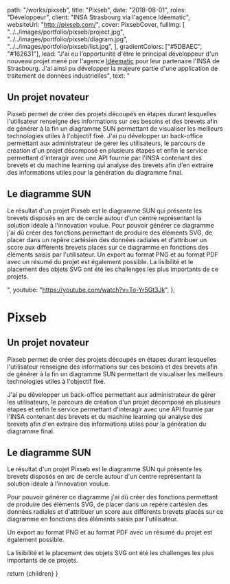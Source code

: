 
  path: "/works/pixseb",
  title: "Pixseb",
  date: "2018-08-01",
  roles: "Développeur",
  client: "INSA Strasbourg via l'agence Idéematic",
  websiteUrl: "http://pixseb.com/",
  cover: PixsebCover,
  fullImg: [
    "../../images/portfolio/pixseb/project.jpg",
    "../../images/portfolio/pixseb/diagram.jpg",
    "../../images/portfolio/pixseb/list.jpg",
  ],
  gradientColors: ["#5DBAEC", "#162631"],
  lead: "J'ai eu l'opportunité d'être le principal développeur d'un nouveau projet mené par l'agence <a class='text-slate-400 hover:text-emerald-300 focus-visible:text-emerald-300' href='https://ideematic.com' target='_blank' rel='noreferrer noopener'>Idéematic</a> pour leur partenaire l'INSA de Strasbourg. J'ai ainsi pu développer la majeure partie d'une application de traitement de données industrielles",
  text: "<h2>Un projet novateur</h2><p>Pixseb permet de créer des projets découpés en étapes durant lesquelles l'utilisateur renseigne des informations sur ces besoins et des brevets afin de générer à la fin un diagramme SUN permettant de visualiser les meilleurs technologies utiles à l'objectif fixé. J'ai pu développer un back-office permettant aux administrateur de gérer les utilisateurs, le parcours de création d'un projet décomposé en plusieurs étapes et enfin le service permettant d'interagir avec une API fournie par l'INSA contenant des brevets et du machine learning qui analyse des brevets afin d'en extraire des informations utiles pour la génération du diagramme final.</p><h2>Le diagramme SUN</h2><p>Le résultat d'un projet Pixseb est le diagramme SUN qui présente les brevets disposés en arc de cercle autour d'un centre représentant la solution idéale à l'innovation voulue. Pour pouvoir générer ce diagramme j'ai dû créer des fonctions permettant de produire des éléments SVG, de placer dans un repère cartésien des données radiales et d'attribuer un score aux différents brevets placés sur ce diagramme en fonctions des éléments saisis par l'utilisateur. Un export au format PNG et au format PDF avec un résumé du projet est également possible. La lisibilité et le placement des objets SVG ont été les challenges les plus importants de ce projets.</p>",
  youtube: "https://youtube.com/watch?v=To-Yr5Gt3Jk",
};

# Pixseb

<div className="mb-8">
  <LiteYouTubeEmbed
    id="To-Yr5Gt3Jk"
    title="Innovation : PIXSEB, un logiciel innovant pour une stratégie R&D pleine d’intelligence !"
  />
</div>

## Un projet novateur

Pixseb permet de créer des projets découpés en étapes durant lesquelles l'utilisateur renseigne des informations sur ces besoins et des brevets afin de générer à la fin un diagramme SUN permettant de visualiser les meilleurs technologies utiles à l'objectif fixé.

J'ai pu développer un back-office permettant aux administrateur de gérer les utilisateurs, le parcours de création d'un projet décomposé en plusieurs étapes et enfin le service permettant d'interagir avec une API fournie par l'INSA contenant des brevets et du machine learning qui analyse des brevets afin d'en extraire des informations utiles pour la génération du diagramme final.

<ExportedImage src={Project} className="mb-8" />

## Le diagramme SUN

Le résultat d'un projet Pixseb est le diagramme SUN qui présente les brevets disposés en arc de cercle autour d'un centre représentant la solution idéale à l'innovation voulue.

<ExportedImage src={Diagram} className="mb-8" />

Pour pouvoir générer ce diagramme j'ai dû créer des fonctions permettant de produire des éléments SVG, de placer dans un repère cartésien des données radiales et d'attribuer un score aux différents brevets placés sur ce diagramme en fonctions des éléments saisis par l'utilisateur.

Un export au format PNG et au format PDF avec un résumé du projet est également possible.

La lisibilité et le placement des objets SVG ont été les challenges les plus importants de ce projets.

<ExportedImage src={List} className="mb-8" />

  return <WorksLayout>{children}</WorksLayout>
}
